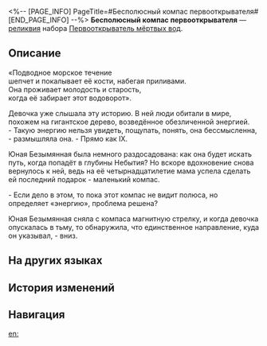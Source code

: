 <%-- [PAGE_INFO]
PageTitle=#Бесполюсный компас первооткрывателя#
[END_PAGE_INFO] --%>
{{Реликвия Инфобокс
|id          = 61172
|Изображение = Предмет Бесполюсный компас первооткрывателя.png
|Набор       = Первооткрыватель мёртвых вод
|Предмет     = Руки
|Упоминания  = 
}}
{{Описание|Наручный компас. Магнитную стрелку убрали, поэтому теперь компас никуда не указывает.}}
'''Бесполюсный компас первооткрывателя''' — [[реликвия]] набора [[Первооткрыватель мёртвых вод]].

==Описание==
«Подводное морское течение<br />шепчет и покалывает её кости, набегая приливами.<br />Она проживает молодость и старость,<br />когда её забирает этот водоворот».

Девочка уже слышала эту историю. В ней люди обитали в мире, похожем на гигантское дерево, возведённое обезличенной энергией.<br />- Такую энергию нельзя увидеть, пощупать, понять, она бессмысленна, - размышляла она. - Прямо как IX.

Юная Безымянная была немного раздосадована: как она будет искать путь, когда попадёт в глубины Небытия? Но вскоре вдохновение снова вернулось к ней, ведь на её четырнадцатилетие мама успела сделать ей последний подарок - маленький компас.

- Если дело в этом, то пока этот компас не видит полюса, но определяет «энергию», проблема решена?

Юная Безымянная сняла с компаса магнитную стрелку, и когда девочка опускалась в тьму, то обнаружила, что единственное направление, куда он указывал, - вниз.

==На других языках==
{{На других языках
|en   = Pioneer's Lacuna Compass
|zhs  = 先驱的虚极罗盘
|zht  = 先驅的虛極羅盤
|ja   = {{Rubi|先駆者|せんくしゃ}}の{{Rubi|虚極|きょごく}}コンパス
|ko   = 선구자의 허극 나침반
|es   = Brújula del vacío de la pionera
|fr   = Boussole incomplète d'exploratrice
|ru   = Бесполюсный компас первооткрывателя
|th   = Pioneer's Lacuna Compass
|vi   = La Bàn Hư Không Tiên Phong
|de   = Hohler Kompass der Pionierin
|id   = Pioneer's Lacuna Compass
|pt   = Bússola de Lacuna da Pioneira
}}

==История изменений==
{{История изменений|3.5}}

==Навигация==
{{Набор Реликвий Навбокс|Первооткрыватель мёртвых вод}}

[[en:]]
